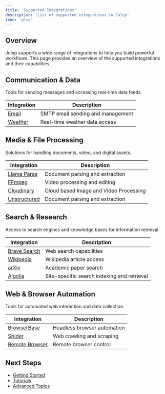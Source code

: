 ```yaml
---
title: 'Supported Integrations'
description: 'List of supported integrations in Julep'
icon: 'plug'
---
```


## Overview

Julep supports a wide range of integrations to help you build powerful workflows. This page provides an overview of the supported integrations and their capabilities.

## Communication & Data

Tools for sending messages and accessing real-time data feeds.

| Integration | Description |
|------------|-------------|
| [Email](/docs/integrations/communication_data/email) | SMTP email sending and management |
| [Weather](/docs/integrations/communication_data/weather) | Real-time weather data access |

## Media & File Processing

Solutions for handling documents, video, and digital assets.

| Integration | Description |
|------------|-------------|
| [Llama Parse](/docs/integrations/media_file_processing/llama-parse) | Document parsing and extraction|
| [FFmpeg](/docs/integrations/media_file_processing/ffmpeg) | Video processing and editing |
| [Cloudinary](/docs/integrations/media_file_processing/cloudinary) | Cloud based Image and Video Processing |
| [Unstructured](/docs/integrations/media_file_processing/unstructured) | Document parsing and extraction |

## Search & Research

Access to search engines and knowledge bases for information retrieval.

| Integration | Description |
|------------|-------------|
| [Brave Search](/docs/integrations/search_research/brave-search) | Web search capabilities |
| [Wikipedia](/docs/integrations/search_research/wikipedia) | Wikipedia article access |
| [arXiv](/docs/integrations/search_research/arxiv) | Academic paper search |
| [Algolia](/docs/integrations/search_research/algolia) | Site-specific search indexing and retrieval |

## Web & Browser Automation

Tools for automated web interaction and data collection.

| Integration | Description |
|------------|-------------|
| [BrowserBase](/docs/integrations/web_browser_automation/browserbase) | Headless browser automation |
| [Spider](/docs/integrations/web_browser_automation/spider) | Web crawling and scraping |
| [Remote Browser](/docs/integrations/web_browser_automation/remote_browser) | Remote browser control |

## Next Steps

- [Getting Started](/docs/introduction/quickstart)
- [Tutorials](/docs/tutorials)
- [Advanced Topics](/docs/advanced)
